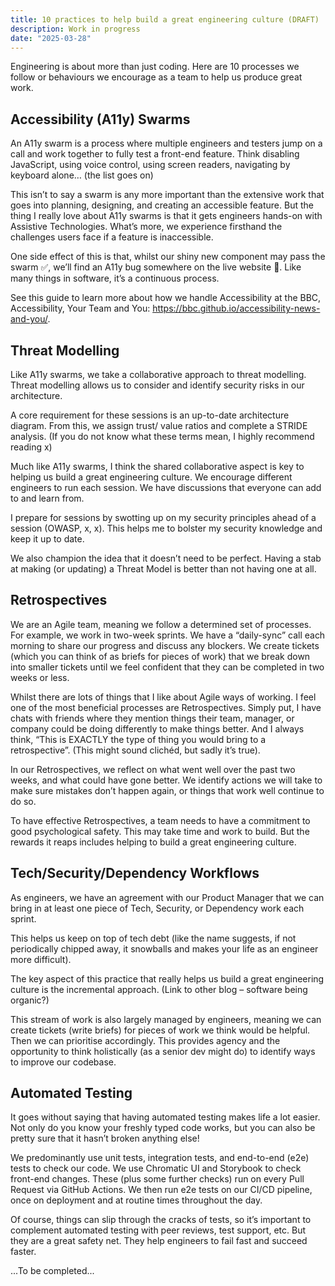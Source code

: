 ```yaml
---
title: 10 practices to help build a great engineering culture (DRAFT)
description: Work in progress
date: "2025-03-28"
---
```


Engineering is about more than just coding. Here are 10 processes we follow or behaviours we encourage as a team to help us produce great work.

## Accessibility (A11y) Swarms

An A11y swarm is a process where multiple engineers and testers jump on a call and work together to fully test a front-end feature. Think disabling JavaScript, using voice control, using screen readers, navigating by keyboard alone… (the list goes on)

This isn’t to say a swarm is any more important than the extensive work that goes into planning, designing, and creating an accessible feature. But the thing I really love about A11y swarms is that it gets engineers hands-on with Assistive Technologies. What’s more, we experience firsthand the challenges users face if a feature is inaccessible.

One side effect of this is that, whilst our shiny new component may pass the swarm ✅, we’ll find an A11y bug somewhere on the live website 🐛. Like many things in software, it’s a continuous process.

See this guide to learn more about how we handle Accessibility at the BBC, Accessibility, Your Team and You: https://bbc.github.io/accessibility-news-and-you/.

## Threat Modelling

Like A11y swarms, we take a collaborative approach to threat modelling. Threat modelling allows us to consider and identify security risks in our architecture.

A core requirement for these sessions is an up-to-date architecture diagram. From this, we assign trust/ value ratios and complete a STRIDE analysis. (If you do not know what these terms mean, I highly recommend reading x)

Much like A11y swarms, I think the shared collaborative aspect is key to helping us build a great engineering culture. We encourage different engineers to run each session. We have discussions that everyone can add to and learn from.

I prepare for sessions by swotting up on my security principles ahead of a session (OWASP, x, x). This helps me to bolster my security knowledge and keep it up to date.

We also champion the idea that it doesn’t need to be perfect. Having a stab at making (or updating) a Threat Model is better than not having one at all.

## Retrospectives

We are an Agile team, meaning we follow a determined set of processes. For example, we work in two-week sprints. We have a “daily-sync” call each morning to share our progress and discuss any blockers. We create tickets (which you can think of as briefs for pieces of work) that we break down into smaller tickets until we feel confident that they can be completed in two weeks or less.

Whilst there are lots of things that I like about Agile ways of working. I feel one of the most beneficial processes are Retrospectives. Simply put, I have chats with friends where they mention things their team, manager, or company could be doing differently to make things better. And I always think, “This is EXACTLY the type of thing you would bring to a retrospective”. (This might sound clichéd, but sadly it’s true).

In our Retrospectives, we reflect on what went well over the past two weeks, and what could have gone better. We identify actions we will take to make sure mistakes don’t happen again, or things that work well continue to do so.

To have effective Retrospectives, a team needs to have a commitment to good psychological safety. This may take time and work to build. But the rewards it reaps includes helping to build a great engineering culture.

## Tech/Security/Dependency Workflows

As engineers, we have an agreement with our Product Manager that we can bring in at least one piece of Tech, Security, or Dependency work each sprint.

This helps us keep on top of tech debt (like the name suggests, if not periodically chipped away, it snowballs and makes your life as an engineer more difficult).

The key aspect of this practice that really helps us build a great engineering culture is the incremental approach. (Link to other blog – software being organic?)

This stream of work is also largely managed by engineers, meaning we can create tickets (write briefs) for pieces of work we think would be helpful. Then we can prioritise accordingly. This provides agency and the opportunity to think holistically (as a senior dev might do) to identify ways to improve our codebase.

## Automated Testing

It goes without saying that having automated testing makes life a lot easier. Not only do you know your freshly typed code works, but you can also be pretty sure that it hasn’t broken anything else!

We predominantly use unit tests, integration tests, and end-to-end (e2e) tests to check our code. We use Chromatic UI and Storybook to check front-end changes. These (plus some further checks) run on every Pull Request via GitHub Actions. We then run e2e tests on our CI/CD pipeline, once on deployment and at routine times throughout the day.

Of course, things can slip through the cracks of tests, so it’s important to complement automated testing with peer reviews, test support, etc. But they are a great safety net. They help engineers to fail fast and succeed faster.

...To be completed...
